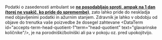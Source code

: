 
Podatki o zasedenosti ambulant se **[ne posodabljajo sproti, ampak na 1 dan
(torej ne vsakič, ko pride do spremembe](https://zavarovanec.zzzs.si/wps/portal/portali/azos/ioz/ioz_izvajalci))**,
zato lahko pride do neskladja med objavljenimi podatki in ažurnim stanjem.
Zdravnik je lahko v obdobju od objave do trenutka vaše poizvedbe že dosegel
zahtevane <DataTerm id="accepts-term-head-quotient-1"term="head-quotient" text="glavarinske količnike"/>,
je na porodniški/bolniški ali pa v pokoju oz. pred upokojitvijo.
